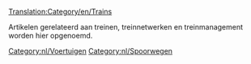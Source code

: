 [[Translation:Category/en/Trains]]

{{nl/Artikel principaal}}

Artikelen gerelateerd aan treinen, treinnetwerken en treinmanagement worden hier opgenoemd.

[[Category:nl/Voertuigen]]
[[Category:nl/Spoorwegen]]